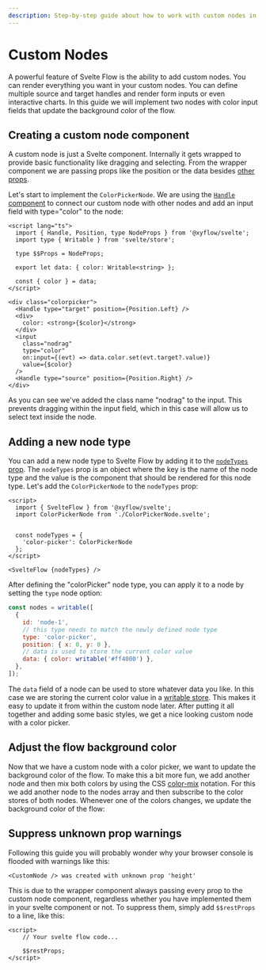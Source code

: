 ```yaml
---
description: Step-by-step guide about how to work with custom nodes in Svelte Flow.
---
```



# Custom Nodes

A powerful feature of Svelte Flow is the ability to add custom nodes. You can render everything you want in your custom nodes. You can define multiple source and target handles and render form inputs or even interactive charts. In this guide we will implement two nodes with color input fields that update the background color of the flow.

## Creating a custom node component

A custom node is just a Svelte component. Internally it gets wrapped to provide basic functionality like dragging and selecting. From the wrapper component we are passing props like the position or the data besides [other props](/api-reference/types/node-props).

Let's start to implement the `ColorPickerNode`. We are using the [`Handle` component](/api-reference/components/handle) to connect our custom node with other nodes and add an input field with type="color" to the node:

```svelte filename="ColorPickerNode.svelte"
<script lang="ts">
  import { Handle, Position, type NodeProps } from '@xyflow/svelte';
  import type { Writable } from 'svelte/store';

  type $$Props = NodeProps;

  export let data: { color: Writable<string> };

  const { color } = data;
</script>

<div class="colorpicker">
  <Handle type="target" position={Position.Left} />
  <div>
    color: <strong>{$color}</strong>
  </div>
  <input
    class="nodrag"
    type="color"
    on:input={(evt) => data.color.set(evt.target?.value)}
    value={$color}
  />
  <Handle type="source" position={Position.Right} />
</div>

```

As you can see we've added the class name "nodrag" to the input. This prevents dragging within the input field, which in this case will allow us to select text inside the node.

## Adding a new node type

You can add a new node type to Svelte Flow by adding it to the [`nodeTypes` prop](/api-reference/svelte-flow#nodetypes). The `nodeTypes` prop is an object where the key is the name of the node type and the value is the component that should be rendered for this node type. Let's add the `ColorPickerNode` to the `nodeTypes` prop:

```svelte filename="App.svelte"
<script>
  import { SvelteFlow } from '@xyflow/svelte';
  import ColorPickerNode from './ColorPickerNode.svelte';


  const nodeTypes = {
    'color-picker': ColorPickerNode
  };
</script>

<SvelteFlow {nodeTypes} />
```

After defining the "colorPicker" node type, you can apply it to a node by setting the `type` node option:

```js
const nodes = writable([
  {
    id: 'node-1',
    // this type needs to match the newly defined node type
    type: 'color-picker',
    position: { x: 0, y: 0 },
    // data is used to store the current color value
    data: { color: writable('#ff4000') },
  },
]);
```

The `data` field of a node can be used to store whatever data you like. In this case we are storing the current color value in a [writable store](https://svelte.dev/docs/svelte-store#writable). This makes it easy to update it from within the custom node later. After putting it all together and adding some basic styles, we get a nice looking custom node with a color picker.

<RemoteCodeViewer
  route="guides/custom-nodes/a"
  framework="svelte"
  editorHeight={500}
/>

## Adjust the flow background color

Now that we have a custom node with a color picker, we want to update the background color of the flow. To make this a bit more fun, we add another node and then mix both colors by using the CSS [color-mix](https://developer.mozilla.org/en-US/docs/Web/CSS/color_value/color-mix) notation.
For this we add another node to the nodes array and then subscribe to the color stores of both nodes. Whenever one of the colors changes, we update the background color of the flow:

<RemoteCodeViewer
  route="guides/custom-nodes/b"
  framework="svelte"
  editorHeight={500}
/>

## Suppress unknown prop warnings

Following this guide you will probably wonder why your browser console is flooded with warnings like this:

```
<CustomNode /> was created with unknown prop 'height'
```

This is due to the wrapper component always passing every prop to the custom node component, regardless whether you have implemented them in your svelte component or not.
To suppress them, simply add `$$restProps` to a line, like this:

```svelte filename="CustomNode.svelte"
<script>
    // Your svelte flow code...

    $$restProps;
</script>
```
